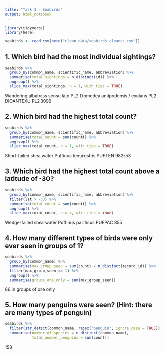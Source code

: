 ```yaml
---
title: "Task 3 - Seabirds"
output: html_notebook
---
```


```r
library(tidyverse)
library(here)

seabirds <- read_csv(here("clean_data/seabirds_cleaned.csv"))
```

## 1. Which bird had the most individual sightings?
```r
seabirds %>%
  group_by(common_name, scientific_name, abbreviation) %>%
  summarise(total_sightings = n_distinct(id)) %>%
  ungroup() %>%
  slice_max(total_sightings, n = 1, with_ties = TRUE)
```
Wandering albatross sensu lato PL2	Diomedea antipodensis / exulans PL2 DIOANTEXU PL2	3099

## 2. Which bird had the highest total count?
```r
seabirds %>% 
  group_by(common_name, scientific_name, abbreviation) %>%
  summarise(total_count = sum(count)) %>%
  ungroup() %>%
  slice_max(total_count, n = 1, with_ties = TRUE)
```
Short-tailed shearwater	Puffinus tenuirostris	PUFTEN	982553


## 3. Which bird had the highest total count above a latitude of -30?
```r
seabirds %>%
  group_by(common_name, scientific_name, abbreviation) %>%
  filter(lat > -30) %>%
  summarise(total_count = sum(count)) %>%
  ungroup() %>%
  slice_max(total_count, n = 1, with_ties = TRUE)
```
Wedge-tailed shearwater	Puffinus pacificus	PUFPAC	855


## 4. How many different types of birds were only ever seen in groups of 1?
```r
seabirds %>%
  group_by(common_name) %>%
  summarise(max_group_seen = sum(count) / n_distinct(record_id)) %>%
  filter(max_group_seen == 1) %>%
  ungroup() %>%
  summarise(groups_one_only = sum(max_group_seen))
```
86 in groups of one only


## 5. How many penguins were seen? (Hint: there are many types of penguin)
```r
seabirds %>%
  filter(str_detect(common_name, regex("penguin", ignore_case = TRUE))) %>%
  summarise(number_of_species = n_distinct(common_name),
            total_number_penguins = sum(count))
```
158
